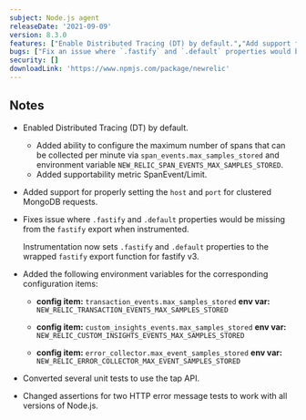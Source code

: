 ```yaml
---
subject: Node.js agent
releaseDate: '2021-09-09'
version: 8.3.0
features: ["Enable Distributed Tracing (DT) by default.","Add support for properly setting the `host` and `port` for mongodb requests that are to cluster.","Add several environment variables for the corresponding configuration items."]
bugs: ["Fix an issue where `.fastify` and `.default` properties would be missing from the `fastify` export when instrumented."]
security: []
downloadLink: 'https://www.npmjs.com/package/newrelic'
---
```


## Notes

* Enabled Distributed Tracing (DT) by default.
  * Added ability to configure the maximum number of spans that can be collected per minute via `span_events.max_samples_stored` and environment variable `NEW_RELIC_SPAN_EVENTS_MAX_SAMPLES_STORED`.
  * Added supportability metric SpanEvent/Limit.

* Added support for properly setting the `host` and `port` for clustered MongoDB requests.

* Fixes issue where `.fastify` and `.default` properties would be missing from the `fastify` export when instrumented.

  Instrumentation now sets `.fastify` and `.default` properties to the wrapped `fastify` export function for fastify v3.

* Added the following environment variables for the corresponding configuration items:

  * **config item:** `transaction_events.max_samples_stored`
    **env var:** `NEW_RELIC_TRANSACTION_EVENTS_MAX_SAMPLES_STORED`

  * **config item:** `custom_insights_events.max_samples_stored`
    **env var:** `NEW_RELIC_CUSTOM_INSIGHTS_EVENTS_MAX_SAMPLES_STORED`

  * **config item:** `error_collector.max_event_samples_stored`
    **env var:** `NEW_RELIC_ERROR_COLLECTOR_MAX_EVENT_SAMPLES_STORED`

* Converted several unit tests to use the tap API.

* Changed assertions for two HTTP error message tests to work with all versions of Node.js.
